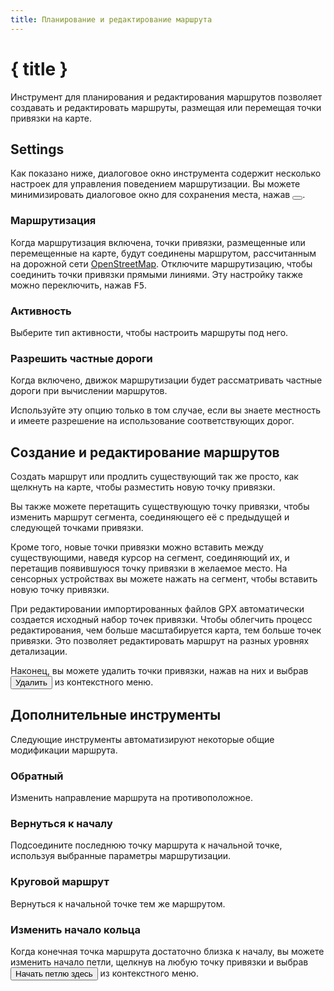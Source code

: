 ```yaml
---
title: Планирование и редактирование маршрута
---
```


<script>
</script>

# <Pencil size="24" class="inline-block" style="margin-bottom: 5px" /> { title }

Инструмент для планирования и редактирования маршрутов позволяет создавать и редактировать маршруты, размещая или перемещая точки привязки на карте.

## Settings

Как показано ниже, диалоговое окно инструмента содержит несколько настроек для управления поведением маршрутизации.
Вы можете минимизировать диалоговое окно для сохранения места, нажав <button><SquareArrowUpLeft size="16" class="inline-block" style="margin-bottom: 2px" /></button>.

<div class="flex flex-row justify-center">
    <Routing minimizable={false} class="text-foreground p-3 border rounded-md shadow-lg" />
</div>

### <Route size="16" class="inline-block" style="margin-bottom: 2px" /> Маршрутизация

Когда маршрутизация включена, точки привязки, размещенные или перемещенные на карте, будут соединены маршрутом, рассчитанным на дорожной сети <a href="https://www.openstreetmap.org" target="_blank">OpenStreetMap</a>.
Отключите маршрутизацию, чтобы соединить точки привязки прямыми линиями.
Эту настройку также можно переключить, нажав <kbd>F5</kbd>.

### <Bike size="16" class="inline-block" style="margin-bottom: 2px" /> Активность

Выберите тип активности, чтобы настроить маршруты под него.

### <TriangleAlert size="16" class="inline-block" style="margin-bottom: 2px" /> Разрешить частные дороги

Когда включено, движок маршрутизации будет рассматривать частные дороги при вычислении маршрутов.

<DocsNote type="warning">

Используйте эту опцию только в том случае, если вы знаете местность и имеете разрешение на использование соответствующих дорог.

</DocsNote>

## Создание и редактирование маршрутов

Создать маршрут или продлить существующий так же просто, как щелкнуть на карте, чтобы разместить новую точку привязки.

Вы также можете перетащить существующую точку привязки, чтобы изменить маршрут сегмента, соединяющего её с предыдущей и следующей точками привязки.

Кроме того, новые точки привязки можно вставить между существующими, наведя курсор на сегмент, соединяющий их, и перетащив появившуюся точку привязки в желаемое место.
На сенсорных устройствах вы можете нажать на сегмент, чтобы вставить новую точку привязки.

<DocsNote>

При редактировании импортированных файлов GPX автоматически создается исходный набор точек привязки.
Чтобы облегчить процесс редактирования, чем больше масштабируется карта, тем больше точек привязки.
Это позволяет редактировать маршрут на разных уровнях детализации.

</DocsNote>

Наконец, вы можете удалить точки привязки, нажав на них и выбрав <button><Trash2 size="16" class="inline-block" style="margin-bottom: 4px" /> Удалить</button> из контекстного меню.

<DocsImage src={routingScreenshot} alt="Точки привязки позволяют легко редактировать маршрут." />

## Дополнительные инструменты

Следующие инструменты автоматизируют некоторые общие модификации маршрута.

### <ArrowRightLeft size="16" class="inline-block" style="margin-bottom: 2px" /> Обратный

Изменить направление маршрута на противоположное.

### <Home size="16" class="inline-block" style="margin-bottom: 2px" /> Вернуться к началу

Подсоедините последнюю точку маршрута к начальной точке, используя выбранные параметры маршрутизации.

### <Repeat size="16" class="inline-block" style="margin-bottom: 2px" /> Круговой маршрут

Вернуться к начальной точке тем же маршрутом.

### <CirclePlay size="16" class="inline-block" style="margin-bottom: 2px" /> Изменить начало кольца

Когда конечная точка маршрута достаточно близка к началу, вы можете изменить начало петли, щелкнув на любую точку привязки и выбрав <button><CirclePlay size="16" class="inline-block" style="margin-bottom: 2px" /> Начать петлю здесь</button> из контекстного меню.
